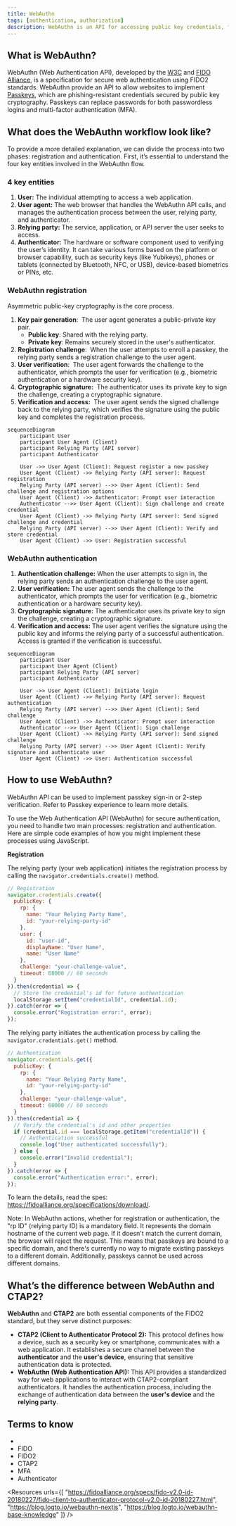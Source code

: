 ```yaml
---
title: WebAuthn
tags: [authentication, authorization]
description: WebAuthn is an API for accessing public key credentials, facilitating the implementation of passkeys.
---
```


## What is WebAuthn?

WebAuthn (Web Authentication API), developed by the [W3C](https://www.w3.org/) and [FIDO Alliance](https://fidoalliance.org/), is a specification for secure web authentication using FIDO2 standards. WebAuthn provide an API to allow websites to implement [Passkeys](./passkey), which are phishing-resistant credentials secured by public key cryptography. Passkeys can replace passwords for both passwordless logins and multi-factor authentication (MFA).

## What does the WebAuthn workflow look like?

To provide a more detailed explanation, we can divide the process into two phases: registration and authentication. First, it’s essential to understand the four key entities involved in the WebAuthn flow.

### 4 key entities

1. **User:** The individual attempting to access a web application.
2. **User agent:** The web browser that handles the WebAuthn API calls, and manages the authentication process between the user, relying party, and authenticator.
3. **Relying party:** The service, application, or API server the user seeks to access.
4. **Authenticator:** The hardware or software component used to verifying the user’s identity. It can take various forms based on the platform or browser capability, such as security keys (like Yubikeys), phones or tablets (connected by Bluetooth, NFC, or USB), device-based biometrics or PINs, etc.

### WebAuthn registration

Asymmetric public-key cryptography is the core process.

1. **Key pair generation**: 
The user agent generates a public-private key pair. 
    - **Public key**: Shared with the relying party.
    - **Private key**: Remains securely stored in the user's authenticator.
2. **Registration challenge**: 
When the user attempts to enroll a passkey, the relying party sends a registration challenge to the user agent.
3. **User verification**: 
The user agent forwards the challenge to the authenticator, which prompts the user for verification (e.g., biometric authentication or a hardware security key).
4. **Cryptographic signature:** 
The authenticator uses its private key to sign the challenge, creating a cryptographic signature.
5. **Verification and access:** 
The user agent sends the signed challenge back to the relying party, which verifies the signature using the public key and completes the registration process.

```mermaid
sequenceDiagram
	participant User
	participant User Agent (Client)
	participant Relying Party (API server) 
	participant Authenticator

	User ->> User Agent (Client): Request register a new passkey
	User Agent (Client) ->> Relying Party (API server): Request registration
	Relying Party (API server) -->> User Agent (Client): Send challenge and registration options
	User Agent (Client) ->> Authenticator: Prompt user interaction
	Authenticator -->> User Agent (Client): Sign challenge and create credential
	User Agent (Client) ->> Relying Party (API server): Send signed challenge and credential
	Relying Party (API server) -->> User Agent (Client): Verify and store credential
	User Agent (Client) ->> User: Registration successful
```

### WebAuthn authentication

1. **Authentication challenge:**
When the user attempts to sign in, the relying party sends an authentication challenge to the user agent.
2. **User verification:**
The user agent sends the challenge to the authenticator, which prompts the user for verification (e.g., biometric authentication or a hardware security key).
3. **Cryptographic signature:**
The authenticator uses its private key to sign the challenge, creating a cryptographic signature.
4. **Verification and access:**
The user agent verifies the signature using the public key and informs the relying party of a successful authentication. Access is granted if the verification is successful.

```mermaid
sequenceDiagram
	participant User
	participant User Agent (Client)
	participant Relying Party (API server)
	participant Authenticator

	User ->> User Agent (Client): Initiate login
	User Agent (Client) ->> Relying Party (API server): Request authentication
	Relying Party (API server) -->> User Agent (Client): Send challenge
	User Agent (Client) ->> Authenticator: Prompt user interaction
	Authenticator -->> User Agent (Client): Sign challenge
	User Agent (Client) ->> Relying Party (API server): Send signed challenge
	Relying Party (API server) -->> User Agent (Client): Verify signature and authenticate user
	User Agent (Client) ->> User: Authentication successful
```

## How to use WebAuthn?

WebAuthn API can be used to implement passkey sign-in or 2-step verification. Refer to Passkey experience to learn more details.

To use the Web Authentication API (WebAuthn) for secure authentication, you need to handle two main processes: registration and authentication. Here are simple code examples of how you might implement these processes using JavaScript. 

**Registration**

The relying party (your web application) initiates the registration process by calling the `navigator.credentials.create()` method.

```jsx
// Registration
navigator.credentials.create({
  publicKey: {
    rp: {
      name: "Your Relying Party Name",
      id: "your-relying-party-id"
    },
    user: {
      id: "user-id",
      displayName: "User Name",
      name: "User Name"
    },
    challenge: "your-challenge-value",
    timeout: 60000 // 60 seconds
  }
}).then(credential => {
  // Store the credential's id for future authentication
  localStorage.setItem("credentialId", credential.id);
}).catch(error => {
  console.error("Registration error:", error);
});
```

The relying party initiates the authentication process by calling the `navigator.credentials.get()` method.

```jsx
// Authentication
navigator.credentials.get({
  publicKey: {
    rp: {
      name: "Your Relying Party Name",
      id: "your-relying-party-id"
    },
    challenge: "your-challenge-value",
    timeout: 60000 // 60 seconds
  }
}).then(credential => {
  // Verify the credential's id and other properties
  if (credential.id === localStorage.getItem("credentialId")) {
    // Authentication successful
    console.log("User authenticated successfully");
  } else {
    console.error("Invalid credential");
  }
}).catch(error => {
  console.error("Authentication error:", error);
});
```

To learn the details, read the spes: https://fidoalliance.org/specifications/download/.

Note: In WebAuthn actions, whether for registration or authentication, the "rp ID" (relying party ID) is a mandatory field. It represents the domain hostname of the current web page. If it doesn't match the current domain, the browser will reject the request. This means that passkeys are bound to a specific domain, and there's currently no way to migrate existing passkeys to a different domain. Additionally, passkeys cannot be used across different domains. 

## What’s the difference between WebAuthn and CTAP2?

**WebAuthn** and **CTAP2** are both essential components of the FIDO2 standard, but they serve distinct purposes:

- **CTAP2 (Client to Authenticator Protocol 2):** This protocol defines how a device, such as a security key or smartphone, communicates with a web application. It establishes a secure channel between the **authenticator** and the **user's device**, ensuring that sensitive authentication data is protected.
- **WebAuthn (Web Authentication API):** This API provides a standardized way for web applications to interact with CTAP2-compliant authenticators. It handles the authentication process, including the exchange of authentication data between the **user's device** and the **relying party**.

## Terms to know

- <Ref slug="passkey" />
- FIDO
- FIDO2
- CTAP2
- MFA
- Authenticator

<Resources
  urls={[
    "https://fidoalliance.org/specs/fido-v2.0-id-20180227/fido-client-to-authenticator-protocol-v2.0-id-20180227.html",
    "https://blog.logto.io/webauthn-nextjs",
    "https://blog.logto.io/webauthn-base-knowledge"
  ]}
/>
